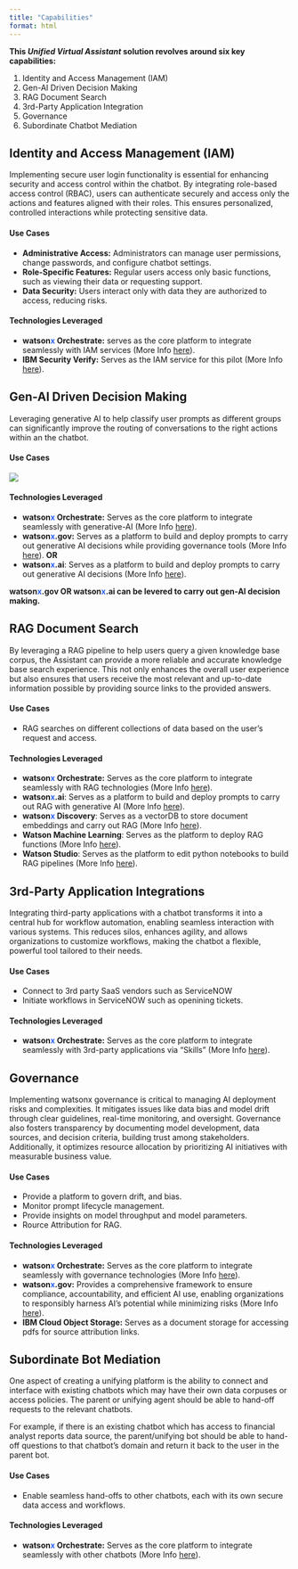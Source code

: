 ```yaml
---
title: "Capabilities"
format: html
---
```


**This *Unified Virtual Assistant* solution revolves around six key capabilities:**
<ol>
  <li>Identity and Access Management (IAM)</li>
  <li>Gen-AI Driven Decision Making</li>
  <li>RAG Document Search</li>
  <li>3rd-Party Application Integration</li>
  <li>Governance</li>
  <li>Subordinate Chatbot Mediation</li>
</ol>

## Identity and Access Management (IAM)
Implementing secure user login functionality is essential for enhancing security and access control within the chatbot. By integrating role-based access control (RBAC), users can authenticate securely and access only the actions and features aligned with their roles. This ensures personalized, controlled interactions while protecting sensitive data.

#### Use Cases
* **Administrative Access:** Administrators can manage user permissions, change passwords, and configure chatbot settings.
* **Role-Specific Features:** Regular users access only basic functions, such as viewing their data or requesting support.
* **Data Security:** Users interact only with data they are authorized to access, reducing risks.

#### Technologies Leveraged
* **watson<span style="color:#2c62f5;">x</span> Orchestrate:** serves as the core platform to integrate seamlessly with IAM services (More Info [here](#)).
* **IBM Security Verify:** Serves as the IAM service for this pilot (More Info [here](#)). 

## Gen-AI Driven Decision Making
Leveraging generative AI to help classify user prompts as different groups can significantly improve the routing of conversations to the right actions 
within an the chatbot.

#### Use Cases
![](../../images/genai_usecase.png)

#### Technologies Leveraged
* **watson<span style="color:#2c62f5;">x</span> Orchestrate:** Serves as the core platform to integrate seamlessly with generative-AI (More Info [here](#)). 
* **watson<span style="color:#2c62f5;">x</span>.gov:** Serves as a platform to build and deploy prompts to carry out generative AI decisions while providing governance tools (More Info [here](#)). **OR**
* **watson<span style="color:#2c62f5;">x</span>.ai**: Serves as a platform to build and deploy prompts to carry out generative AI decisions (More Info [here](#)).

::: {.callout-note .indent}
**watson<span style="color:#2c62f5;">x</span>.gov OR watson<span style="color:#2c62f5;">x</span>.ai can be levered to carry out gen-AI decision making.**<br>
:::

## RAG Document Search
By leveraging a RAG pipeline to help users query a given knowledge base corpus, the Assistant can provide a more reliable and accurate knowledge base search experience. This not only enhances the overall user experience but also ensures that users receive the most relevant and up-to-date information possible by providing source links to the provided answers.

#### Use Cases
* RAG searches on different collections of data based on the user's request and access.

#### Technologies Leveraged
* **watson<span style="color:#2c62f5;">x</span> Orchestrate:** Serves as the core platform to integrate seamlessly with RAG technologies (More Info [here](#)). 
* **watson<span style="color:#2c62f5;">x</span>.ai**: Serves as a platform to build and deploy prompts to carry out RAG with generative AI (More Info [here](#)).
* **watson<span style="color:#2c62f5;">x</span> Discovery**: Serves as a vectorDB to store document embeddings and carry out RAG (More Info [here](#)).
* **Watson Machine Learning**: Serves as the platform to deploy RAG functions (More Info [here](#)).
* **Watson Studio**: Serves as the platform to edit python notebooks to build RAG pipelines (More Info [here](#)).

## 3rd-Party Application Integrations
Integrating third-party applications with a chatbot transforms it into a central hub for workflow automation, enabling seamless interaction with various systems. This reduces silos, enhances agility, and allows organizations to customize workflows, making the chatbot a flexible, powerful tool tailored to their needs.

#### Use Cases
* Connect to 3rd party SaaS vendors such as ServiceNOW
* Initiate workflows in ServiceNOW such as openining tickets.

#### Technologies Leveraged
* **watson<span style="color:#2c62f5;">x</span> Orchestrate:** Serves as the core platform to integrate seamlessly with 3rd-party applications via "Skills" (More Info [here](#)).

## Governance
Implementing watsonx governance is critical to managing AI deployment risks and complexities. It mitigates issues like data bias and model drift through clear guidelines, real-time monitoring, and oversight. Governance also fosters transparency by documenting model development, data sources, and decision criteria, building trust among stakeholders. Additionally, it optimizes resource allocation by prioritizing AI initiatives with measurable business value.

#### Use Cases
* Provide a platform to govern drift, and bias.
* Monitor prompt lifecycle management.
* Provide insights on model throughput and model parameters.
* Rource Attribution for RAG.

#### Technologies Leveraged
* **watson<span style="color:#2c62f5;">x</span> Orchestrate:** Serves as the core platform to integrate seamlessly with governance technologies (More Info [here](#)). 
* **watson<span style="color:#2c62f5;">x</span>.gov:** Provides a comprehensive framework to ensure compliance, accountability, and efficient AI use, enabling organizations to responsibly harness AI’s potential while minimizing risks (More Info [here](#)).
* **IBM Cloud Object Storage:** Serves as a document storage for accessing pdfs for source attribution links.

## Subordinate Bot Mediation
One aspect of creating a unifying platform is the ability to connect and interface with existing chatbots which may have their own data corpuses or access policies. The parent or unifying agent should be able to hand-off requests to the relevant chatbots. 

For example, if there is an existing chatbot which has access to financial analyst reports data source, the parent/unifying bot should be able to hand-off questions to that chatbot's domain and return it back to the user in the parent bot.

#### Use Cases
* Enable seamless hand-offs to other chatbots, each with its own secure data access and workflows.

#### Technologies Leveraged
* **watson<span style="color:#2c62f5;">x</span> Orchestrate:** Serves as the core platform to integrate seamlessly with other chatbots (More Info [here](#)). 